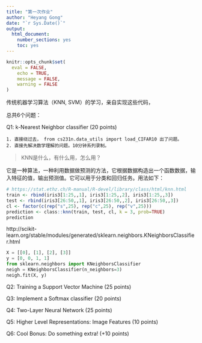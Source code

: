```yaml
---
title: "第一次作业"
author: "Heyang Gong"
date: "`r Sys.Date()`"
output: 
  html_document: 
    number_sections: yes
    toc: yes
---
```


```r
knitr::opts_chunk$set(
  eval = FALSE,
	echo = TRUE,
	message = FALSE,
	warning = FALSE
)
```

传统机器学习算法（KNN, SVM）的学习，亲自实现这些代码，


总共6个问题：

Q1: k-Nearest Neighbor classifier (20 points)


```
1. 直接绕过去， from cs231n.data_utils import load_CIFAR10 出了问题。
2. 直接先解决数学理解的问题。10分钟系列录制。
```


> KNN是什么，有什么用，怎么用？

它是一种算法，一种利用数据做预测的方法，它根据数据构造出一个函数数据，输入特征的值，输出预测值。它可以用于分类和回归任务。用法如下：

```r
# https://stat.ethz.ch/R-manual/R-devel/library/class/html/knn.html
train <- rbind(iris3[1:25,,1], iris3[1:25,,2], iris3[1:25,,3])
test <- rbind(iris3[26:50,,1], iris3[26:50,,2], iris3[26:50,,3])
cl <- factor(c(rep("s",25), rep("c",25), rep("v",25)))
prediction <- class::knn(train, test, cl, k = 3, prob=TRUE)
prediction
```

http://scikit-learn.org/stable/modules/generated/sklearn.neighbors.KNeighborsClassifier.html


```python
X = [[0], [1], [2], [3]]
y = [0, 0, 1, 1]
from sklearn.neighbors import KNeighborsClassifier
neigh = KNeighborsClassifier(n_neighbors=3)
neigh.fit(X, y)  
```






Q2: Training a Support Vector Machine (25 points)

Q3: Implement a Softmax classifier (20 points)

Q4: Two-Layer Neural Network (25 points)

Q5: Higher Level Representations: Image Features (10 points)

Q6: Cool Bonus: Do something extra! (+10 points)


